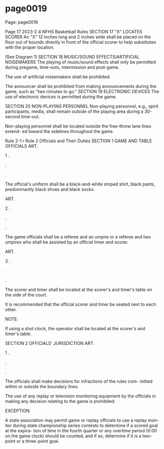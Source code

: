 
# page0019

Page: page0019

Page 17 2023-2 4 NFHS Basketball Rules SECTION 17 "X" LOCATES SCORER An "X" 12 inches long and 2 inches wide shall be placed on the floor out of bounds directly in front of the official scorer to help substitutes with the proper location.

(See Diagram 1) SECTION 18 MUSIC/SOUND EFFECTS/ARTIFICIAL NOISEMAKERS The playing of music/sound effects shall only be permitted during pregame, time-outs, intermission and post-game.

The use of artificial noisemakers shall be prohibited.

The announcer shall be prohibited from making announcements during the game, such as "two minutes to go." SECTION 19 ELECTRONIC DEVICES The use of electronic devices is permitted during the game.

SECTION 20 NON-PLAYING PERSONNEL Non-playing personnel, e.g., spirit participants, media, shall remain outside of the playing area during a 30-second time-out.

Non-playing personnel shall be located outside the free-throw lane lines extend- ed toward the sidelines throughout the game.

Rule 2-1 r Rule 2 Officials and Their Duties SECTION 1 GAME AND TABLE OFFICIALS ART.

1 .

.

.

The official's uniform shall be a black-and-white striped shirt, black pants, predominantly black shoes and black socks.

ART.

2 .

.

.

The game officials shall be a referee and an umpire or a referee and two umpires who shall be assisted by an official timer and scorer.

ART.

3 .

.

.

The scorer and timer shall be located at the scorer's and timer's table on the side of the court.

It is recommended that the official scorer and timer be seated next to each other.

NOTE:

If using a shot clock, the operator shall be located at the scorer's and timer's table.

SECTION 2 OFFICIALS' JURISDICTION ART.

1 .

.

.

The officials shall make decisions for infractions of the rules com- mitted within or outside the boundary lines.

The use of any replay or television monitoring equipment by the officials in making any decision relating to the game is prohibited.

EXCEPTION:

A state association may permit game or replay officials to use a replay mon- itor during state championship series contests to determine if a scored goal at the expira- tion of time in the fourth quarter or any overtime period (0:00 on the game clock) should be counted, and if so, determine if it is a two-point or a three-point goal.
  